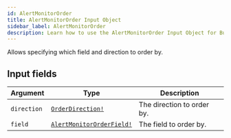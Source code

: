 ```yaml
---
id: AlertMonitorOrder
title: AlertMonitorOrder Input Object
sidebar_label: AlertMonitorOrder
description: Learn how to use the AlertMonitorOrder Input Object for Builder's API.
---
```


Allows specifying which field and direction to order by.

## Input fields

| Argument    | Type                                                                    | Description                |
| ----------- | ----------------------------------------------------------------------- | -------------------------- |
| `direction` | [`OrderDirection!`](/docs/composer/builder/api/schema/enum/OrderDirection.mdx)                 | The direction to order by. |
| `field`     | [`AlertMonitorOrderField!`](/docs/composer/builder/api/schema/enum/AlertMonitorOrderField.mdx) | The field to order by.     |
